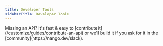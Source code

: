 ```yaml
---
title: Developer Tools
sidebarTitle: Developer Tools
---
```


<Tip>
    Missing an API? It's fast & easy to [contribute it](/customize/guides/contribute-an-api) or we'll build it if you ask for
    it in the [community](https://nango.dev/slack).
</Tip>

<CardGroup cols={4}>
    <Card title="Amazon" href="/integrations/all/amazon" color="#68a063" />
    <Card title="Anthropic" href="/integrations/all/anthropic" color="#68a063" />
    <Card title="Apple AppStore" href="/integrations/all/apple-app-store" color="#68a063" />
    <Card title="AWS" href="/integrations/all/aws" color="#68a063" />
    <Card title="Atlassian" href="/integrations/all/atlassian" color="#68a063" />
    <Card title="Bitbucket" href="/integrations/all/bitbucket" color="#68a063" />
    <Card title="Builder.io" href="/integrations/all/builder-io" color="#68a063" />
    <Card title="CodeClimate" href="/integrations/all/codeclimate" color="#68a063" />
    <Card title="Contentful" href="/integrations/all/contentful" color="#68a063" />
    <Card title="Datadog" href="/integrations/all/datadog" color="#68a063" />
    <Card title="Digital Ocean" href="/integrations/all/digitalocean" color="#68a063" />
    <Card title="ElevenLabs" href="/integrations/all/elevenlabs" color="#68a063" />
    <Card title="fal.ai" href="/integrations/all/falai" color="#68a063" />
    <Card title="Github" href="/integrations/all/github" color="#68a063" />
    <Card title="Gitlab" href="/integrations/all/gitlab" color="#68a063" />
    <Card title="Ghost" href="/integrations/all/ghost" color="#68a063" />
    <Card title="Google Play" href="/integrations/all/google-play" color="#68a063" />
    <Card title="Klipfolio" href="/integrations/all/klipfolio" color="#68a063" />
    <Card title="Mailgun" href="/integrations/all/mailgun" color="#68a063" />
    <Card title="OpenAI" href="/integrations/all/openai" color="#68a063" />
    <Card title="PagerDuty" href="/integrations/all/pagerduty" color="#68a063" />
    <Card title="Pendo" href="/integrations/all/pendo" color="#68a063" />
    <Card title="Perplexity" href="/integrations/all/perplexity" color="#68a063" />
    <Card title="Posthog" href="/integrations/all/posthog" color="#68a063" />
    <Card title="Ragie AI" href="/integrations/all/ragieai" color="#68a063" />
    <Card title="RapidAPI" href="/integrations/all/rapidapi" color="#68a063" />
    <Card title="Replicate" href="/integrations/all/replicate" color="#68a063" />
    <Card title="Shortcut" href="/integrations/all/shortcut" color="#68a063" />
    <Card title="Snowflake" href="/integrations/all/snowflake" color="#68a063" />
    <Card title="Squarespace" href="/integrations/all/squarespace" color="#68a063" />
    <Card title="Webflow" href="/integrations/all/webflow" color="#68a063" />
    <Card title="Woocommerce" href="/integrations/all/woocommerce" color="#68a063" />
    <Card title="Wordpress" href="/integrations/all/wordpress" color="#68a063" />
    <Card title="Wakatime" href="/integrations/all/wakatime" color="#68a063" />
</CardGroup>
